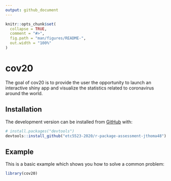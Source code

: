 ```yaml
---
output: github_document
---
```


<!-- README.md is generated from README.Rmd. Please edit that file -->

```r
knitr::opts_chunk$set(
  collapse = TRUE,
  comment = "#>",
  fig.path = "man/figures/README-",
  out.width = "100%"
)
```

# cov20

<!-- badges: start -->
<!-- badges: end -->

The goal of cov20 is to provide the user the opportunity to launch an interactive shiny app and visualize the statistics related to coronavirus around the world. 

## Installation

<!-- You can install the released version of cov20 from [CRAN](https://CRAN.R-project.org) with: -->

<!-- ``` r -->
<!-- install.packages("cov20") -->
<!-- ``` -->

The development version can be installed from [GitHub](https://github.com/) with:

``` r
# install.packages("devtools")
devtools::install_github("etc5523-2020/r-package-assessment-jthoma48")
```
## Example

This is a basic example which shows you how to solve a common problem:

```r
library(cov20)

```
